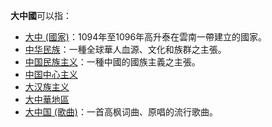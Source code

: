 '''大中國'''可以指：
*[[大中_(國家)|大中 (國家)]]：1094年至1096年高升泰在雲南一帶建立的國家。
*[[中华民族|中华民族]]：一種全球華人血源、文化和族群之主張。
*[[中国民族主义|中国民族主义]]：一種中國的國族主義之主張。
*[[中国中心主义|中国中心主义]]
*[[大汉族主义|大汉族主义]]
*[[大中華地區|大中華地區]]
*[[大中国_(歌曲)|大中国 (歌曲)]]：一首高枫词曲、原唱的流行歌曲。

{{disambig|D大|Cat=三字消歧义}}